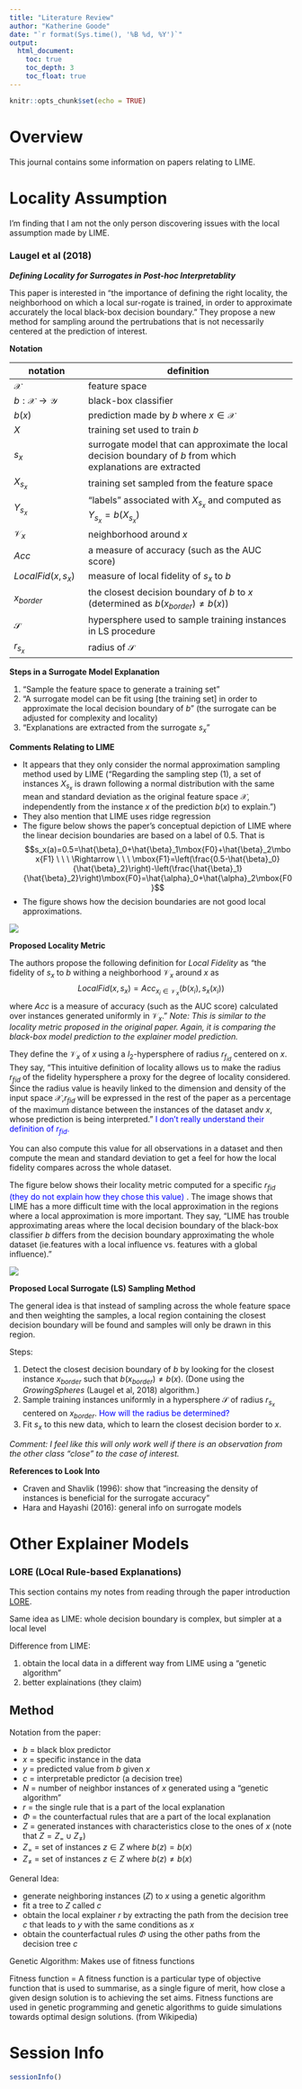 ```yaml
---
title: "Literature Review"
author: "Katherine Goode"
date: "`r format(Sys.time(), '%B %d, %Y')`"
output:
  html_document:
    toc: true
    toc_depth: 3
    toc_float: true
---
```


```r
knitr::opts_chunk$set(echo = TRUE)
```

# Overview

This journal contains some information on papers relating to LIME.

# Locality Assumption

I'm finding that I am not the only person discovering issues with the local assumption made by LIME.

### Laugel et al (2018)

***Defining Locality for Surrogates in Post-hoc Interpretablity***

This paper is interested in "the importance of defining the right locality, the neighborhood on which a local sur-rogate is trained, in order to approximate accurately the local black-box decision boundary." They propose a new method for sampling around the pertrubations that is not necessarily centered at the prediction of interest.

**Notation** 

| notation | definition | 
| -------- | ---------------------- |
| $\mathcal{X}$ | feature space |
| $b:\mathcal{X}\rightarrow\mathcal{Y}$ | black-box classifier | 
| $b(x)$ | prediction made by $b$ where $x\in\mathcal{X}$ | 
| $X$ | training set used to train $b$ |
| $s_x$ | surrogate model that can approximate the local decision boundary of $b$ from which explanations are extracted | 
| $X_{s_x}$ | training set sampled from the feature space | 
| $Y_{s_x}$ | "labels" associated with $X_{s_x}$ and computed as $Y_{s_x}=b(X_{s_x})$ | 
| $\mathcal{V}_x$ | neighborhood around $x$ | 
| $Acc$ | a measure of accuracy (such as the AUC score) |
| $LocalFid(x, s_x)$ | measure of local fidelity of $s_x$ to $b$ | | $r_{fid}$ | radius of the fidelity hypersphere used when determining the neighborhood $\mathcal{V}_x$ |
| $x_{border}$ | the closest decision boundary of $b$ to $x$ (determined as $b(x_{border})\not=b(x)$) |
| $\mathcal{S}$ | hypersphere used to sample training instances in LS procedure | 
| $r_{s_x}$ | radius of $\mathcal{S}$ |

**Steps in a Surrogate Model Explanation**

1. "Sample the feature space to generate a training set"
2. "A surrogate model can be fit using [the training set] in order to approximate the local decision boundary of $b$" (the surrogate can be adjusted for complexity and locality)
3. "Explanations are extracted from the surrogate $s_x$"

**Comments Relating to LIME**

- It appears that they only consider the normal approximation sampling method used by LIME ("Regarding the sampling step (1), a set of instances $X_{s_x}$ is drawn following a normal distribution with the same mean and standard  deviation  as  the  original  feature  space $\mathcal{X}$, independently from the instance $x$ of the prediction $b(x)$ to explain.")
- They also mention that LIME uses ridge regression
- The figure below shows the paper's conceptual depiction of LIME where the linear decision boundaries are based on a label of 0.5. That is
  $$s_x(a)=0.5=\hat{\beta}_0+\hat{\beta}_1\mbox{F0}+\hat{\beta}_2\mbox{F1} \ \ \ \Rightarrow \ \ \  \mbox{F1}=\left(\frac{0.5-\hat{\beta}_0}{\hat{\beta}_2}\right)-\left(\frac{\hat{\beta}_1}{\hat{\beta}_2}\right)\mbox{F0}=\hat{\alpha}_0+\hat{\alpha}_2\mbox{F0}$$
- The figure shows how the decision boundaries are not good local approximations.

![](../../figures/laugel-lime-concept.png)

**Proposed Locality Metric**

The authors propose the following definition for *Local Fidelity* as "the fidelity of $s_x$ to $b$ withing a neighborhood $\mathcal{V}_x$ around $x$ as
  $$LocalFid(x,s_x)=Acc_{x_i\in\mathcal{V}_x}(b(x_i), s_x(x_i))$$
where $Acc$ is a measure of accuracy (such as the AUC score) calculated over instances generated uniformly in $\mathcal{V}_x$." 
*Note: This is similar to the locality metric proposed in the original paper. Again, it is comparing the black-box model prediction to the explainer model prediction.*

They define the $\mathcal{V}_x$ of $x$ using a $l_2$-hypersphere of radius $r_{f_{id}}$ centered on $x$. They say, "This intuitive definition of locality allows us to make the radius $r_{fid}$ of the fidelity hypersphere a proxy for the degree of locality considered. Since the radius value is heavily linked to the dimension and density of the input space $\mathcal{X}$,$r_{fid}$ will be expressed in the rest of the paper as a percentage of the maximum distance between the instances of the dataset andv $x$, whose prediction is being interpreted." <span style="color:blue"> I don't really understand their definition of $r_{fid}$. </span>

You can also compute this value for all observations in a dataset and then compute the mean and standard deviation to get a feel for how the local fidelity compares across the whole dataset.

The figure below shows their locality metric computed for a specific $r_{fid}$ <span style="color:blue"> (they do not explain how they chose this value) </span>. The image shows that LIME has a more difficult time with the local approximation in the regions where a local approximation is more important. They say, "LIME has trouble approximating areas where the local decision boundary of the black-box classifier $b$ differs from the decision boundary approximating the whole dataset (ie.features with a local influence vs. features with a global influence)."

![](../../figures/laugel-locality-metric.png)

**Proposed Local Surrogate (LS) Sampling Method**

The general idea is that instead of sampling across the whole feature space and then weighting the samples, a local region containing the closest decision boundary will be found and samples will only be drawn in this region.

Steps:

1. Detect the closest decision boundary of $b$ by looking for the closest instance $x_{border}$ such that $b(x_{border})\not=b(x)$. (Done using the *GrowingSpheres* (Laugel et al, 2018) algorithm.)
2. Sample training instances uniformly in a hypersphere $\mathcal{S}$ of radius $r_{s_x}$ centered on $x_{border}$. <span style="color:blue"> How will the radius be determined? </span>
3. Fit $s_x$ to this new data, which to learn the closest decision border to $x$.

*Comment: I feel like this will only work well if there is an observation from the other class "close" to the case of interest.*

**References to Look Into**

- Craven and Shavlik (1996): show that "increasing the density of instances is beneficial for the surrogate accuracy"
- Hara and Hayashi (2016): general info on surrogate models

# Other Explainer Models

### LORE (LOcal Rule-based Explanations)

This section contains my notes from reading through the paper introduction [LORE](https://arxiv.org/pdf/1805.10820.pdf). 

Same idea as LIME: whole decision boundary is complex, but simpler at a local level

Difference from LIME:

(1) obtain the local data in a different way from LIME using a "genetic algorithm"
(2) better explainations (they claim)

## Method

Notation from the paper: 

- $b$ = black blox predictor
- $x$ = specific instance in the data
- $y$ = predicted value from $b$ given $x$
- $c$ = interpretable predictor (a decision tree)
- $N$ = number of neighbor instances of $x$ generated using a "genetic algorithm"
- $r$ = the single rule that is a part of the local explanation
- $\Phi$ = the counterfactual rules that are a part of the local explanation
- $Z$ = generated instances with characteristics close to the ones of $x$ (note that $Z=Z_{=}\cup Z_{\not=}$)
- $Z_=$ = set of instances $z\in Z$ where $b(z)=b(x)$ 
- $Z_{\not=}$ =  set of instances $z\in Z$ where $b(z)\not=b(x)$ 

General Idea:

- generate neighboring instances ($Z$) to $x$ using a genetic algorithm
- fit a tree to $Z$ called $c$
- obtain the local explainer $r$ by extracting the path from the decision tree $c$ that leads to $y$ with the same conditions as $x$
- obtain the counterfactual rules $\Phi$ using the other paths from the decision tree $c$

Genetic Algorithm: Makes use of fitness functions

Fitness function = A fitness function is a particular type of objective function that is used to summarise, as a single figure of merit, how close a given design solution is to achieving the set aims. Fitness functions are used in genetic programming and genetic algorithms to guide simulations towards optimal design solutions. (from Wikipedia)

# Session Info

```r
sessionInfo()
```
